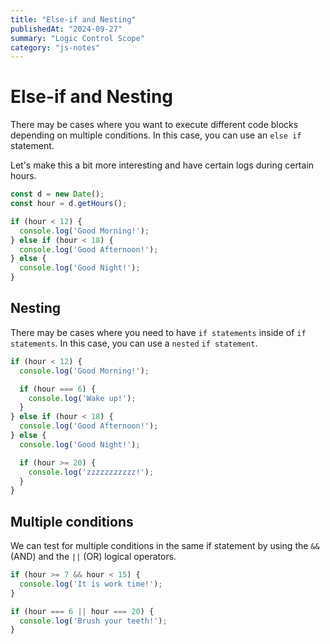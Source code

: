 ```yaml
---
title: "Else-if and Nesting"
publishedAt: "2024-09-27"
summary: "Logic Control Scope"
category: "js-notes"
---
```

# Else-if and Nesting

There may be cases where you want to execute different code blocks depending on multiple conditions. In this case, you can use an `else if` statement.

Let's make this a bit more interesting and have certain logs during certain hours.

```js
const d = new Date();
const hour = d.getHours();
```

```js
if (hour < 12) {
  console.log('Good Morning!');
} else if (hour < 18) {
  console.log('Good Afternoon!');
} else {
  console.log('Good Night!');
}
```

## Nesting

There may be cases where you need to have `if statements` inside of `if statements`. In this case, you can use a `nested` `if statement`.

```js
if (hour < 12) {
  console.log('Good Morning!');

  if (hour === 6) {
    console.log('Wake up!');
  }
} else if (hour < 18) {
  console.log('Good Afternoon!');
} else {
  console.log('Good Night!');

  if (hour >= 20) {
    console.log('zzzzzzzzzzz!');
  }
}
```

## Multiple conditions

We can test for multiple conditions in the same if statement by using the `&&` (AND) and the `||` (OR) logical operators.

```js
if (hour >= 7 && hour < 15) {
  console.log('It is work time!');
}

if (hour === 6 || hour === 20) {
  console.log('Brush your teeth!');
}
```
